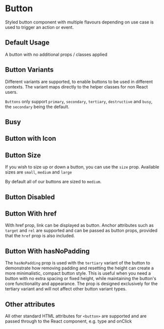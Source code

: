 
<Meta of={ButtonStories} />

# Button

<Controls />

Styled button component with multiple flavours depending on use case is used to trigger an action or event.

## Default Usage

A button with no additional props / classes applied

<Canvas of={ButtonStories.Default} />

<RenderHtmlMarkup of={ButtonStories.Default} />

## Button Variants

Different variants are supported, to enable buttons to be used in different contexts. The variant maps directly to the helper classes for non React users.

`Buttons` only support `primary`, `secondary`, `tertiary`, `destructive` and `busy`, the `secondary` being the default.

<Canvas of={ButtonStories.ButtonVariants} />
<RenderHtmlMarkup of={ButtonStories.ButtonVariants} />

## Busy

<Canvas of={ButtonStories.ButtonBusy} />
<RenderHtmlMarkup of={ButtonStories.ButtonBusy} />

## Button with Icon

<Canvas of={ButtonStories.ButtonWithIcon} />
<RenderHtmlMarkup of={ButtonStories.ButtonWithIcon} />

## Button Size

If you wish to size up or down a button, you can use the `size` prop. Available sizes are `small`, `medium` and `large`

By default all of our buttons are sized to `medium`.

<Canvas of={ButtonStories.ButtonSize} />
<RenderHtmlMarkup of={ButtonStories.ButtonSize} />

## Button Disabled

<Canvas of={ButtonStories.ButtonDisabled} />
<RenderHtmlMarkup of={ButtonStories.ButtonDisabled} />

## Button With href

With href prop, link can be displayed as button. Anchor attributes such as `target` and `rel` are supported and can be passed as button props, provided that the `href` prop is also included.

<Canvas of={ButtonStories.ButtonWithHref} />
<RenderHtmlMarkup of={ButtonStories.ButtonWithHref} />

## Button With hasNoPadding

The `hasNoPadding` prop is used with the `tertiary` variant of the button to demonstrate how removing padding and resetting the height can create a more minimalistic, compact button style.
This is useful when you need a button with no extra spacing or fixed height, while maintaining the button's core functionality and appearance. The prop is designed exclusively for the tertiary variant and will not affect other button variant types.

<Canvas of={ButtonStories.ButtonWithHasNoPadding} />
<RenderHtmlMarkup of={ButtonStories.ButtonWithHasNoPadding} />

## Other attributes

All other standard HTML attributes for `<button>` are supported and are passed through to the React component, e.g. type and onClick

<Canvas of={ButtonStories.StandardAttributes} />

<RenderHtmlMarkup of={ButtonStories.StandardAttributes} />
